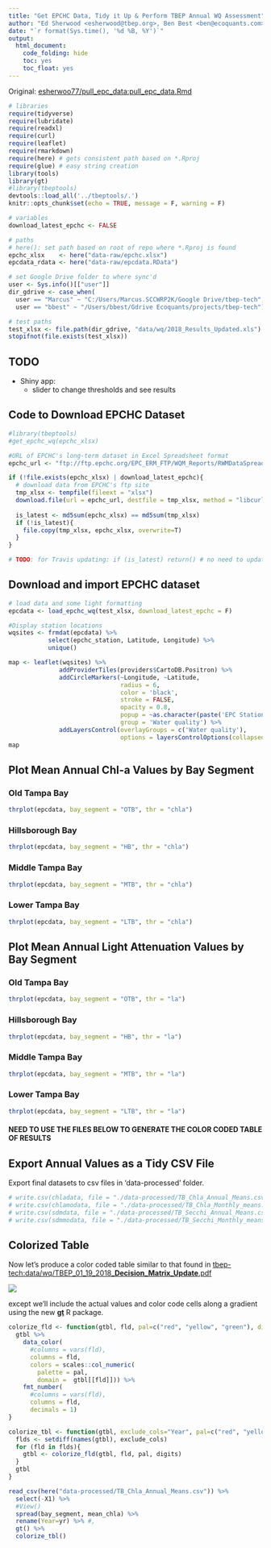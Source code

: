 ```yaml
---
title: "Get EPCHC Data, Tidy it Up & Perform TBEP Annual WQ Assessment"
author: "Ed Sherwood <esherwood@tbep.org>, Ben Best <ben@ecoquants.com>"
date: "`r format(Sys.time(), '%d %B, %Y')`"
output: 
  html_document: 
    code_folding: hide
    toc: yes
    toc_float: yes
---
```


Original: [esherwoo77/pull_epc_data:pull_epc_data.Rmd](https://github.com/esherwoo77/pull_epc_data/blob/master/pull_epc_data.Rmd)

```r
# libraries
require(tidyverse)
require(lubridate)
require(readxl)
require(curl)
require(leaflet)
require(rmarkdown)
require(here) # gets consistent path based on *.Rproj
require(glue) # easy string creation
library(tools)
library(gt)
#library(tbeptools)
devtools::load_all('../tbeptools/.')
knitr::opts_chunk$set(echo = TRUE, message = F, warning = F)

# variables
download_latest_epchc <- FALSE

# paths
# here(): set path based on root of repo where *.Rproj is found
epchc_xlsx    <- here("data-raw/epchc.xlsx")
epcdata_rdata <- here("data-raw/epcdata.RData")

# set Google Drive folder to where sync'd
user <- Sys.info()[["user"]]
dir_gdrive <- case_when(
  user == "Marcus" ~ "C:/Users/Marcus.SCCWRP2K/Google Drive/tbep-tech",
  user == "bbest" ~ "/Users/bbest/Gdrive Ecoquants/projects/tbep-tech")

# test paths
test_xlsx <- file.path(dir_gdrive, "data/wq/2018_Results_Updated.xls")
stopifnot(file.exists(test_xlsx))
```

## TODO

- Shiny app:
  - slider to change thresholds and see results

## Code to Download EPCHC Dataset
```r
#library(tbeptools)
#get_epchc_wq(epchc_xlsx)

#URL of EPCHC's long-term dataset in Excel Spreadsheet format
epchc_url <- "ftp://ftp.epchc.org/EPC_ERM_FTP/WQM_Reports/RWMDataSpreadsheet_ThroughCurrentReportMonth.xlsx"

if (!file.exists(epchc_xlsx) | download_latest_epchc){
  # download data from EPCHC's ftp site
  tmp_xlsx <- tempfile(fileext = "xlsx")
  download.file(url = epchc_url, destfile = tmp_xlsx, method = "libcurl", mode = "wb") # 23.2 MB
  
  is_latest <- md5sum(epchc_xlsx) == md5sum(tmp_xlsx)
  if (!is_latest){
    file.copy(tmp_xlsx, epchc_xlsx, overwrite=T)
  }
}

# TODO: for Travis updating: if (is_latest) return() # no need to update
```

## Download and import EPCHC dataset

```r
# load data and some light formatting
epcdata <- load_epchc_wq(test_xlsx, download_latest_epchc = F) 
```


```r
#Display station locations
wqsites <- frmdat(epcdata) %>% 
           select(epchc_station, Latitude, Longitude) %>% 
           unique()                                                   

map <- leaflet(wqsites) %>%                                         
              addProviderTiles(providers$CartoDB.Positron) %>% 
              addCircleMarkers(~Longitude, ~Latitude,
                               radius = 6,
                               color = 'black',
                               stroke = FALSE,
                               opacity = 0.8,
                               popup = ~as.character(paste('EPC Station:', epchc_station)), 
                               group = 'Water quality') %>% 
              addLayersControl(overlayGroups = c('Water quality'),
                               options = layersControlOptions(collapsed = FALSE))
map
```

## Plot Mean Annual Chl-a Values by Bay Segment {.tabset}

### Old Tampa Bay

```r
thrplot(epcdata, bay_segment = "OTB", thr = "chla")
```

### Hillsborough Bay

```r
thrplot(epcdata, bay_segment = "HB", thr = "chla")
```

### Middle Tampa Bay

```r
thrplot(epcdata, bay_segment = "MTB", thr = "chla")
```

### Lower Tampa Bay

```r
thrplot(epcdata, bay_segment = "LTB", thr = "chla")
```

## Plot Mean Annual Light Attenuation Values by Bay Segment {.tabset}

### Old Tampa Bay

```r
thrplot(epcdata, bay_segment = "OTB", thr = "la")
```

### Hillsborough Bay

```r
thrplot(epcdata, bay_segment = "HB", thr = "la")
```

### Middle Tampa Bay

```r
thrplot(epcdata, bay_segment = "MTB", thr = "la")
```

### Lower Tampa Bay

```r
thrplot(epcdata, bay_segment = "LTB", thr = "la")
```

#### NEED TO USE THE FILES BELOW TO GENERATE THE COLOR CODED TABLE OF RESULTS

## Export Annual Values as a Tidy CSV File
Export final datasets to csv files in 'data-processed' folder.
```r
# write.csv(chladata, file = "./data-processed/TB_Chla_Annual_Means.csv")
# write.csv(chlamodata, file = "./data-processed/TB_Chla_Monthly_means.csv")
# write.csv(sdmdata, file = "./data-processed/TB_Secchi_Annual_Means.csv")
# write.csv(sdmmodata, file = "./data-processed/TB_Secchi_Monthly_means.csv")
```

## Colorized Table

Now let's produce a color coded table similar to that found in [tbep-tech:data/wq/TBEP_01_19_2018_**Decision_Matrix_Update**.pdf](https://drive.google.com/open?id=1NGq0VzaPv1_uxgoDkprVTAndSuBygSuq)
  
![](img/decision-matrix_color-table-snip.png)

except we'll include the actual values and color code cells along a gradient using the new [**gt**](https://github.com/rstudio/gt) R package.

```r
colorize_fld <- function(gtbl, fld, pal=c("red", "yellow", "green"), digits=1){
  gtbl %>% 
    data_color(
      #columns = vars(fld), 
      columns = fld, 
      colors = scales::col_numeric(
        palette = pal,
        domain =  gtbl[[fld]])) %>% 
    fmt_number(
      #columns = vars(fld),
      columns = fld,
      decimals = 1) 
}

colorize_tbl <- function(gtbl, exclude_cols="Year", pal=c("red", "yellow", "green"), digits=1){
  flds <- setdiff(names(gtbl), exclude_cols)
  for (fld in flds){
    gtbl <- colorize_fld(gtbl, fld, pal, digits)
  }
  gtbl
}

read_csv(here("data-processed/TB_Chla_Annual_Means.csv")) %>% 
  select(-X1) %>% 
  #View()
  spread(bay_segment, mean_chla) %>% 
  rename(Year=yr) %>% #,
  gt() %>% 
  colorize_tbl()
```
